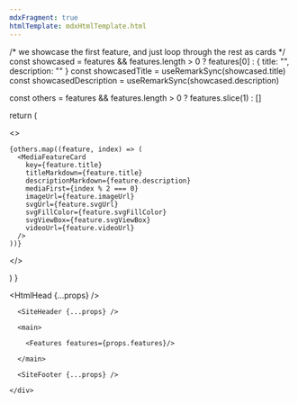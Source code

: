 ```yaml
---
mdxFragment: true
htmlTemplate: mdxHtmlTemplate.html
---
```



  /* we showcase the first feature, and just loop through the rest as cards */
  const showcased =
    features && features.length > 0
      ? features[0]
      : { title: "", description: "" }
  const showcasedTitle = useRemarkSync(showcased.title)
  const showcasedDescription = useRemarkSync(showcased.description)

const others = features && features.length > 0 ? features.slice(1) : []

return (

  <>
    <MediaFeatureCard
      titleMarkdown={showcased.title}
      descriptionMarkdown={showcased.description}
      primaryAction={showcased.primaryAction}
      secondaryAction={showcased.secondaryAction}
      imageUrl={showcased.imageUrl}
      svgUrl={showcased.svgUrl}
      svgFillColor={showcased.svgFillColor}
      svgViewBox={showcased.svgViewBox}
      videoUrl={showcased.videoUrl}
    />

    {others.map((feature, index) => (
      <MediaFeatureCard
        key={feature.title}
        titleMarkdown={feature.title}
        descriptionMarkdown={feature.description}
        mediaFirst={index % 2 === 0}
        imageUrl={feature.imageUrl}
        svgUrl={feature.svgUrl}
        svgFillColor={feature.svgFillColor}
        svgViewBox={feature.svgViewBox}
        videoUrl={feature.videoUrl}
      />
    ))}

  </>

)
}

<HtmlHead {...props} />

  <body>
    <div className="col-lg-8 mx-auto p-4 py-md-5 container-sm" style={{maxWidth:"960px"}}>

      <SiteHeader {...props} />

      <main>

        <Features features={props.features}/>

      </main>

      <SiteFooter {...props} />

    </div>

  </body>
